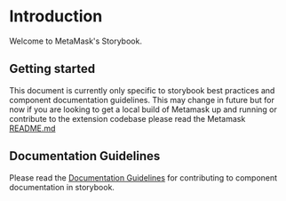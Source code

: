 
<Meta title="Welcome | Getting Started / Introduction" />

# Introduction

Welcome to MetaMask's Storybook.

## Getting started

This document is currently only specific to storybook best practices and component documentation guidelines. This may change in future but for now if you are looking to get a local build of Metamask up and running or contribute to the extension codebase please read the Metamask [README.md](https://github.com/MetaMask/metamask-extension)

## Documentation Guidelines

Please read the [Documentation Guidelines](./?path=/story/welcome-getting-started-documentation-guidelines--page) for contributing to component documentation in storybook.

